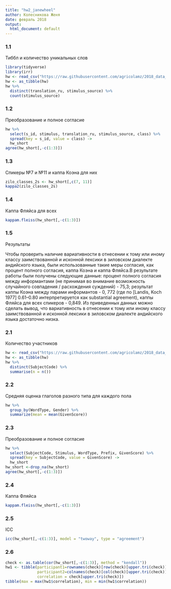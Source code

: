 ---
title: "hw2_janewheel"
author: Колесникова Женя
date: февраль 2018
output:
  html_document: default
---
### 1.1
Тиббл и количество уникальных слов
``` {r}
library(tidyverse)
library(irr)
hw <- read_csv("https://raw.githubusercontent.com/agricolamz/2018_data_analysis_for_linguists/master/data/students/janewheel/hw1_agreement/hw1_1_zilo_class.csv", col_names = TRUE)
hw <- as_tibble(hw)
hw %>%
  distinct(translation_ru, stimulus_source) %>% 
  count(stimulus_source)
```
### 1.2
Преобразование и полное согласие
``` {r}
hw %>% 
  select(s_id, stimulus, translation_ru, stimulus_source, class) %>% 
  spread(key = s_id, value = class) ->
  hw_short
agree(hw_short[,-c(1:3)])
```
### 1.3
Спикеры №7 и №11 и каппа Коэна для них
``` {r}
zilo_classes_2s <- hw_short[,c(7, 11)]
kappa2(zilo_classes_2s)
```
### 1.4
Каппа Фляйса для всех
``` {r}
kappam.fleiss(hw_short[,-c(1:3)])
```
### 1.5
Результаты

Чтобы проверить наличие вариативности в отнесении к тому или иному классу заимствованной и исконной лексики в зиловском диалекте андийского языка, были использованные такие меры согласия, как процент полного согласия, каппа Коэна и каппа Фляйса.В результате работы были получены следующие данные: процент полного согласия между информантами (не принимая во внимание возможность случайного совпадения / расхождения суждений) - 75,3;  результат каппы Коэна между парами информантов - 0, 772 (где по [Landis, Koch 1977] 0.61–0.80 интерпретируется как  substantial agreement), каппы Фляйса для всех спикеров - 0,849. Из приведенных данных можно сделать вывод, что вариативность в отнесении к тому или иному классу заимствованной и исконной лексики в зиловском диалекте андийского языка достаточно низка.

### 2.1
Количество участников
``` {r}
hw <- read_csv("https://raw.githubusercontent.com/agricolamz/2018_data_analysis_for_linguists/master/data/students/janewheel/hw1_agreement/hw1_2_verbs.csv", col_names = TRUE)
hw <- as_tibble(hw)
hw %>%
  distinct(SubjectCode) %>%
  summarise(n = n())
```
### 2.2
Средняя оценка глаголов разного типа для каждого пола
``` {r}
hw %>%
  group_by(WordType, Gender) %>% 
  summarize(mean = mean(GivenScore))
```
### 2.3
Преобразование и полное согласие
``` {r}
hw %>% 
  select(SubjectCode, Stimulus, WordType, Prefix, GivenScore) %>% 
  spread(key = SubjectCode, value = GivenScore) ->
  hw_short
hw_short <-drop_na(hw_short)
agree(hw_short[,-c(1:3)])
```
### 2.4
Каппа Фляйса
``` {r}
kappam.fleiss(hw_short[,-c(1:3)])
```
### 2.5
ICC
``` {r}
icc(hw_short[,-c(1:3)], model = "twoway", type = "agreement")
```
### 2.6
``` {r}
check <- as.table(cor(hw_short[,-c(1:3)], method = "kendall"))
hw1 <- tibble(participant1=rownames(check)[row(check)[upper.tri(check)]], 
              participant2=colnames(check)[col(check)[upper.tri(check)]],
              correlation = check[upper.tri(check)])
tibble(max = max(hw1$correlation), min = min(hw1$correlation))
```
